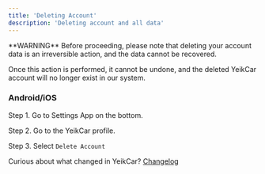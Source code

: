 ```yaml
---
title: 'Deleting Account'
description: 'Deleting account and all data'
---
```


<Info>
  **WARNING** Before proceeding, please note that deleting your account data is an irreversible action, and the data cannot be recovered.
</Info>

Once this action is performed, it cannot be undone, and the deleted YeikCar account will no longer exist in our system.

### Android/iOS

Step 1. Go to Settings App on the bottom.

Step 2. Go to the YeikCar profile.

Step 3. Select `Delete Account`

Curious about what changed in YeikCar? [Changelog](/changelog/command-line)
